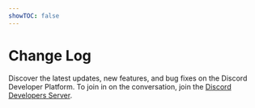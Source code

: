 ```yaml
---
showTOC: false
---
```


# Change Log

Discover the latest updates, new features, and bug fixes on the Discord Developer Platform. To join in on the conversation, join the [Discord Developers Server](https://discord.gg/discord-developers).

<ChangeLog />
